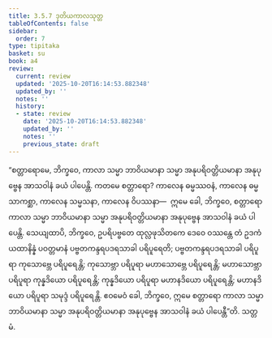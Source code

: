 ```yaml
---
title: 3.5.7 ဒုတိယကာလသုတ္တ
tableOfContents: false
sidebar:
  order: 7
type: tipitaka
basket: su
book: a4
review:
  current: review
  updated: '2025-10-20T16:14:53.882348'
  updated_by: ''
  notes: ''
  history:
  - state: review
    date: '2025-10-20T16:14:53.882348'
    updated_by: ''
    notes: ''
    previous_state: draft
---
```



<DynamicBreadcrumb />


<ReviewStatus review={frontmatter.review} showDetails={true} />

<HypothesisAnnotation frontmatter={frontmatter} />

<Division number="147" book="a4" e="ch" v="15" p="457">

<Paragraph number="894" book="a4">
“စတ္တာရောမေ, ဘိက္ခဝေ, ကာလာ သမ္မာ ဘာဝိယမာနာ သမ္မာ အနုပရိဝတ္တိယမာနာ အနုပုဗ္ဗေန အာသဝါနံ ခယံ ပါပေန္တိ. ကတမေ စတ္တာရော? ကာလေန ဓမ္မဿဝနံ, ကာလေန ဓမ္မသာကစ္ဆာ, ကာလေန သမ္မသနာ, ကာလေန ဝိပဿနာ—  ဣမေ ခေါ, ဘိက္ခဝေ, စတ္တာရော ကာလာ သမ္မာ ဘာဝိယမာနာ သမ္မာ အနုပရိဝတ္တိယမာနာ အနုပုဗ္ဗေန အာသဝါနံ ခယံ ပါပေန္တိ.
</Paragraph>

<Paragraph number="895" book="a4">
သေယျထာပိ, ဘိက္ခဝေ, ဥပရိပဗ္ဗတေ ထုလ္လဖုသိတကေ ဒေဝေ ဝဿန္တေ တံ ဥဒကံ ယထာနိန္နံ ပဝတ္တမာနံ ပဗ္ဗတကန္ဒရပဒရသာခါ ပရိပူရေတိ; ပဗ္ဗတကန္ဒရပဒရသာခါ ပရိပူရာ ကုသောဗ္ဘေ ပရိပူရေန္တိ; ကုသောဗ္ဘာ ပရိပူရာ မဟာသောဗ္ဘေ ပရိပူရေန္တိ; မဟာသောဗ္ဘာ ပရိပူရာ ကုန္နဒိယော ပရိပူရေန္တိ; ကုန္နဒိယော ပရိပူရာ မဟာနဒိယော ပရိပူရေန္တိ; မဟာနဒိယော ပရိပူရာ သမုဒ္ဒံ ပရိပူရေန္တိ. ဧဝမေဝံ ခေါ, ဘိက္ခဝေ, ဣမေ စတ္တာရော ကာလာ သမ္မာ ဘာဝိယမာနာ သမ္မာ အနုပရိဝတ္တိယမာနာ အနုပုဗ္ဗေန အာသဝါနံ ခယံ ပါပေန္တီ”တိ.

</Paragraph>
</Division>

<Paragraph number="896" type="center" book="a4">
သတ္တမံ.
</Paragraph>